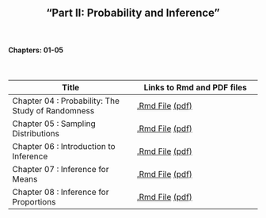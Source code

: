 <h2>
<center>
"Part II: Probability and Inference"
</center>
</h2>

</br>
<h4><right>Chapters: 01-05</right></h4>
</br>




Title  | Links to Rmd and PDF files
------------- | -------------
Chapter 04 : Probability: The Study of Randomness | <a href='chapters/Chapter01.Rmd'>.Rmd File</a> <a href='chapters/Chapter01.pdf'>(pdf)</a>
Chapter 05 : Sampling Distributions | <a href='chapters/Chapter02.Rmd'>.Rmd File</a> <a href='chapters/Chapter02.pdf'>(pdf)</a>
Chapter 06 : Introduction to Inference | <a href='chapters/Chapter03.Rmd'>.Rmd File</a> <a href='chapters/Chapter03.pdf'>(pdf)</a>
Chapter 07 : Inference for Means | <a href='chapters/Chapter03.Rmd'>.Rmd File</a> <a href='chapters/Chapter03.pdf'>(pdf)</a>
Chapter 08 : Inference for Proportions | <a href='chapters/Chapter03.Rmd'>.Rmd File</a> <a href='chapters/Chapter03.pdf'>(pdf)</a>



